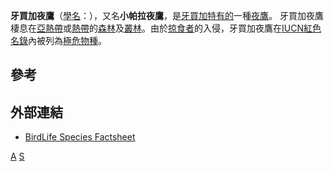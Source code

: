 {{speciesbox
| image = Extinct birds (Plate 5a) (6754846679).jpg
| image_caption = 由{{tsl|en|George Edward Lodge|乔治·爱德华·洛奇}}于1907年绘制的图像
| status = PE
| status_system = IUCN3.1
| status_ref = <ref name=IUCN>{{cite iucn|url=https://www.iucnredlist.org/details/22689738/0 |title=''Siphonorhis americana'' |author=BirdLife International |author-link=BirdLife International |year=2012 |access-date=26 November 2013|ref=harv}}</ref>
| genus = Siphonorhis
| species = americana
| authority = （[[卡爾·林奈|Linnaeus]], 1758）
| synonyms = ''Caprimulgus americanus'' {{small|Linnaeus, 1758}}
}}
'''牙買加夜鷹'''（[[學名|學名]]：''{{lang|la|Siphonorhis americana}}''），又名'''小帕拉夜鷹'''，是[[牙買加|牙買加]][[特有種|特有的]]一種[[夜鷹|夜鷹]]。
牙買加夜鷹棲息在[[亞熱帶|亞熱帶]]或[[熱帶|熱帶]]的[[森林|森林]]及[[叢林|叢林]]。由於[[掠食者|掠食者]]的入侵，牙買加夜鷹在[[IUCN紅色名錄|IUCN紅色名錄]]內被列為[[極危物種|極危物種]]。

== 參考 ==
{{reflist}}

== 外部連結 ==
* [http://www.birdlife.org/datazone/species/index.html?action=SpcHTMDetails.asp&sid=2373&m=0 BirdLife Species Factsheet] {{Wayback|url=http://www.birdlife.org/datazone/species/index.html?action=SpcHTMDetails.asp&sid=2373&m=0 |date=20090103071023 }}
{{Taxonbar|from=Q1092088}}

[[Category:中美夜鹰属|A]]
[[Category:1758年描述的鳥類|S]]